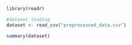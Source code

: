 ```r
library(readr)

#dataset loading
dataset <- read_csv("preprocessed_data.csv")

summary(dataset)
```

